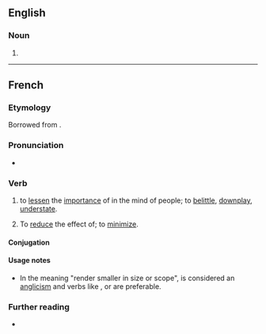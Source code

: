 ==English==

===Noun===
{{en-noun}}

# {{alternative spelling of|minimizer|lang=en}}

----

==French==

===Etymology===
Borrowed from {{bor|fr|en|minimize|notext=1}}.

===Pronunciation===
* {{fr-IPA}}

===Verb===
{{fr-verb}}

# to [[lessen]] the [[importance]] of in the mind of people; to [[belittle]], [[downplay]], [[understate]].
# {{lb|fr|proscribed}} To [[reduce]] the effect of; to [[minimize]].

====Conjugation====
{{fr-conj-auto}}

====Usage notes====
* In the meaning "render smaller in size or scope", {{m|fr||minimiser}} is considered an [[anglicism]] and verbs like {{m|fr|réduire}}, {{m|fr|limiter}} or {{m|fr|atténuer}} are preferable.

===Further reading===
* {{R:TLFi}}